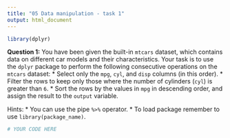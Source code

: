 ```yaml
---
title: "05 Data manipulation - task 1"
output: html_document
---
```


```r
library(dplyr)
```

**Question 1:** You have been given the built-in `mtcars` dataset, which contains data on different car models and their characteristics. Your task is to use the `dplyr` package to perform the following consecutive operations on the `mtcars` dataset:
* Select only the `mpg`, `cyl`, and `disp` columns (in this order).
* Filter the rows to keep only those where the number of cylinders (`cyl`) is greater than `6`.
* Sort the rows by the values in `mpg` in descending order,
and assign the result to the `output` variable.

Hints:
* You can use the pipe `%>%` operator.
* To load package remember to use `library(package_name)`.


```r
# YOUR CODE HERE
```
